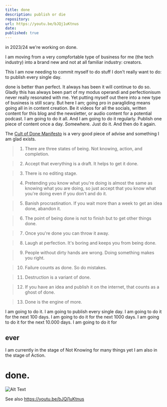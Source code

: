 ```yaml
---
title: done
description: publish or die
repository: 
url: https://youtu.be/bJQj1uKtnus
date: 
published: true
---
```


in 2023/24 we're working on done.  

I am moving from a very compfortable type of business for me (the tech industry) into a brand new and not at all familiar industry: creators.

This I am now needing to commit myself to do stuff I don't really want to do: to publish every single day. 

done is better than perfect.  It always has been it will continue to do so.  Gladly this has always been part of my modus operandi and perfectionisum never really resonated with me.  Yet putting myself out there into a new type of business is still scary.  But here I am; going pro in paragliding means going all in in content creation.  Be it videos for all the socials, written content for this blog and the newsletter, or audio content for a potential podcast.  I am going to do it all.  And I am going to do it regularly.  Publish one piece of content once a day. Somewhere.  Just do it.  And then do it again.

The [Cult of Done Manifesto](https://medium.com/@bre/the-cult-of-done-manifesto-724ca1c2ff13) is a very good piece of advise and something I am glad exists.  

> 1. There are three states of being. Not knowing, action, and completion.

> 2. Accept that everything is a draft. It helps to get it done.

> 3. There is no editing stage.

> 4. Pretending you know what you're doing is almost the same as knowing what you are doing, so just accept that you know what you're doing even if you don't and do it.

> 5. Banish procrastination. If you wait more than a week to get an idea done, abandon it.

> 6. The point of being done is not to finish but to get other things done.

> 7. Once you're done you can throw it away.

> 8. Laugh at perfection. It's boring and keeps you from being done.

> 9. People without dirty hands are wrong. Doing something makes you right.

> 10. Failure counts as done. So do mistakes.

> 11. Destruction is a variant of done.

> 12. If you have an idea and publish it on the internet, that counts as a ghost of done.

> 13. Done is the engine of more.

I am going to do it.  I am going to publish every single day.  I am going to do it for the next 100 days.  I am going to do it for the next 1000 days.  I am going to do it for the next 10.000 days.  I am going to do it for

## ever


I am currently in the stage of Not Knowing for many things yet I am also in the stage of Action.  

# done. 

![Alt Text](/Users/tangerine/Devolopment/tangerine.pink/public/done-manifesto-illustrations.webp)

See also https://youtu.be/bJQj1uKtnus